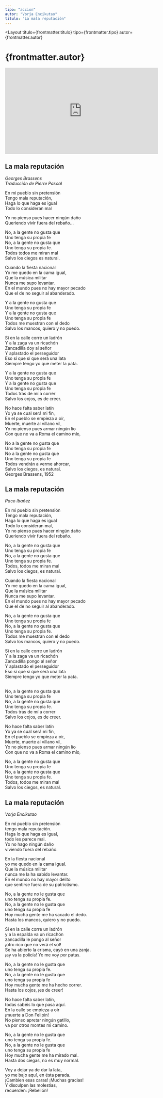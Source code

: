 ```yaml
---
tipo: "accion"
autor: "Vorja Encikutao"
titulo: "La mala reputación"
---
```



<Layout
  titulo={frontmatter.titulo}
  tipo={frontmatter.tipo}
  autor={frontmatter.autor}
>

<Prose>
  <h1>{frontmatter.autor}</h1>
</Prose>

<div class="w-full">
  <div style="position:relative;padding-top:56.25%;">
    <iframe
      src="https://iframe.mediadelivery.net/embed/201842/6836a535-8db4-4771-bc3f-98c741ec2575?autoplay=false&loop=false&muted=false&preload=true&responsive=true"
      loading="lazy"
      style="border:0;position:absolute;top:0;height:100%;width:100%;"
      allow="accelerometer;gyroscope;autoplay;encrypted-media;picture-in-picture;"
      allowfullscreen="true"
    ></iframe>
  </div>
</div>

<Prose>

<ImageCaption
  mobileImgUrl={imageBrassensMobile}
  desktopImgUrl={imageBrassensDesktop}
  caption="Geoge Brassens. Chante les chansons poetiques."
  alt="Geoge Brassens. Chante les chansons poetiques"
  clase="mt-20"
/>

## La mala reputación

_Georges Brassens\
Traducción de Pierre Pascal_

En mi pueblo sin pretensión\
Tengo mala reputación, \
Haga lo que haga es igual\
Todo lo consideran mal

Yo no pienso pues hacer ningún daño\
Queriendo vivir fuera del rebaño…

No, a la gente no gusta que\
Uno tenga su propia fe\
No, a la gente no gusta que\
Uno tenga su propia fe.\
Todos todos me miran mal\
Salvo los ciegos es natural.

Cuando la fiesta nacional\
Yo me quedo en la cama igual,\
Que la música militar\
Nunca me supo levantar.\
En el mundo pues no hay mayor pecado\
Que el de no seguir al abanderado.

Y a la gente no gusta que\
Uno tenga su propia fe\
Y a la gente no gusta que\
Uno tenga su propia fe\
Todos me muestran con el dedo\
Salvo los mancos, quiero y no puedo.

Si en la calle corre un ladrón\
Y a la zaga va un ricachón\
Zancadilla doy al señor\
Y aplastado el perseguidor\
Eso sí que sí que será una lata\
Siempre tengo yo que meter la pata.

Y a la gente no gusta que\
Uno tenga su propia fe\
Y a la gente no gusta que\
Uno tenga su propia fe\
Todos tras de mí a correr\
Salvo los cojos, es de creer.

No hace falta saber latín\
Yo ya se cual será mi fin,\
En el pueblo se empieza a oír,\
Muerte, muerte al villano vil,\
Yo no pienso pues armar ningún lío\
Con que no va a Roma el camino mío,

No a la gente no gusta que\
Uno tenga su propia fe\
No a la gente no gusta que\
Uno tenga su propia fe\
Todos vendrán a verme ahorcar,\
Salvo los ciegos, es natural.\
Georges Brassens, 1952

## La mala reputación

_Paco Ibañez_

En mi pueblo sin pretensión\
Tengo mala reputación,\
Haga lo que haga es igual\
Todo lo consideran mal,\
Yo no pienso pues hacer ningún daño\
Queriendo vivir fuera del rebaño.

No, a la gente no gusta que\
Uno tenga su propia fe\
No, a la gente no gusta que\
Uno tenga su propia fe.\
Todos, todos me miran mal\
Salvo los ciegos, es natural.

Cuando la fiesta nacional\
Yo me quedo en la cama igual,\
Que la música militar\
Nunca me supo levantar.\
En el mundo pues no hay mayor pecado\
Que el de no seguir al abanderado.

No, a la gente no gusta que\
Uno tenga su propia fe\
No, a la gente no gusta que\
Uno tenga su propia fe.\
Todos me muestran con el dedo\
Salvo los mancos, quiero y no puedo.

Si en la calle corre un ladrón\
Y a la zaga va un ricachón\
Zancadilla pongo al señor\
Y aplastado el perseguidor\
Eso sí que sí que será una lata\
Siempre tengo yo que meter la pata.

\
No, a la gente no gusta que\
Uno tenga su propia fe\
No, a la gente no gusta que\
Uno tenga su propia fe.\
Todos tras de mí a correr\
Salvo los cojos, es de creer.

No hace falta saber latín\
Yo ya se cual será mi fin,\
En el pueblo se empieza a oír,\
Muerte, muerte al villano vil,\
Yo no pienso pues armar ningún lío\
Con que no va a Roma el camino mío,

No, a la gente no gusta que\
Uno tenga su propia fe\
No, a la gente no gusta que\
Uno tenga su propia fe.\
Todos, todos me miran mal\
Salvo los ciegos, es natural.

## La mala reputación

_Vorja Encikutao_

En mi pueblo sin pretensión\
tengo mala reputación.\
Haga lo que haga es igual,\
todo les parece mal.\
Yo no hago ningún daño\
viviendo fuera del rebaño.

En la fiesta nacional\
yo me quedo en la cama igual.\
Que la música militar\
nunca me la ha sabido levantar.\
En el mundo no hay mayor delito\
que sentirse fuera de su patriotismo.

No, a la gente no le gusta que\
uno tenga su propia fe.\
No, a la gente no le gusta que\
uno tenga su propia fe\
Hoy mucha gente me ha sacado el dedo.\
Hasta los mancos, quiero y no puedo.

Si en la calle corre un ladrón\
y a la espalda va un ricachón\
zancadilla le pongo al señor\
¡otro rico que no verá el sol!\
Se ha abierto la crisma, cayó en una zanja.\
¡ay va la policía! Yo me voy por patas.

No, a la gente no le gusta que\
uno tenga su propia fe.\
No, a la gente no le gusta que\
uno tenga su propia fe\
Hoy mucha gente me ha hecho correr.\
Hasta los cojos, ¡es de creer!

No hace falta saber latín,\
todas sabéis lo que pasa aquí.\
En la calle se empieza a oir\
¡muerte a Don Felipín!\
No pienso apretar ningún gatillo,\
va por otros montes mi camino.

No, a la gente no le gusta que\
uno tenga su propia fe.\
No, a la gente no le gusta que\
uno tenga su propia fe\
Hoy mucha gente me ha mirado mal.\
Hasta dos ciegas, no es muy normal.

Voy a dejar ya de dar la lata,\
yo me bajo aquí, en ésta parada.\
¡Cambien esas caras! ¡Muchas gracias!\
Y disculpen las molestias,\
recuerden: ¡Rebelión!

</Prose>
</Layout>
